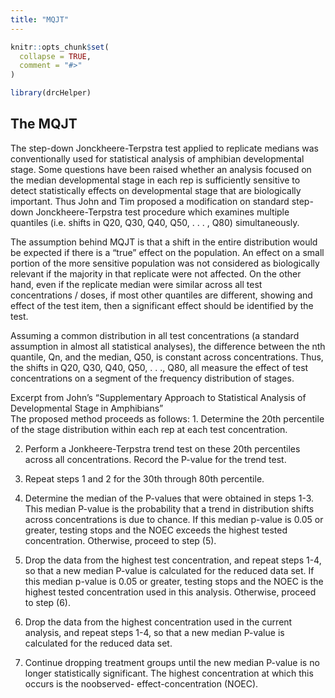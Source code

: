 ```yaml
---
title: "MQJT"
---
```


```r
knitr::opts_chunk$set(
  collapse = TRUE,
  comment = "#>"
)
```

```r
library(drcHelper)
```

## The MQJT

The step-down Jonckheere-Terpstra test applied to replicate medians was conventionally used for statistical analysis of amphibian developmental stage. Some questions have been raised whether an analysis focused on the median developmental stage in each rep is sufficiently sensitive to detect statistically effects on developmental stage that are biologically important. Thus John and Tim proposed a modification on standard step-down Jonckheere-Terpstra test procedure which examines multiple quantiles (i.e. shifts in Q20, Q30, Q40, Q50, . . . , Q80) simultaneously. 

The assumption behind MQJT is that a shift in the entire distribution would be expected if there is a "true" effect on the population. An effect on a small portion of the more sensitive population was not considered as biologically relevant if the majority in that replicate were not affected. On the other hand, even if the replicate median were similar across all test concentrations / doses, if most other quantiles are different, showing and effect of the test item, then a significant effect should be identified by the test.  

Assuming a common distribution in all test concentrations (a standard assumption in
almost all statistical analyses), the difference between the nth quantile, Qn, and the
median, Q50, is constant across concentrations. Thus, the shifts in Q20, Q30, Q40, Q50, .
. ., Q80, all measure the effect of test concentrations on a segment of the frequency
distribution of stages.

Excerpt from John's "Supplementary Approach to Statistical Analysis of Developmental Stage in
Amphibians"  
The proposed method proceeds as follows:
1. Determine the 20th percentile of the stage distribution within each rep at each test
concentration.

2. Perform a Jonkheere-Terpstra trend test on these 20th percentiles across all
concentrations. Record the P-value for the trend test.

3. Repeat steps 1 and 2 for the 30th through 80th percentile.

4. Determine the median of the P-values that were obtained in steps 1-3. This
median P-value is the probability that a trend in distribution shifts across
concentrations is due to chance. If this median p-value is 0.05 or greater, testing
stops and the NOEC exceeds the highest tested concentration. Otherwise, proceed
to step (5).

5. Drop the data from the highest test concentration, and repeat steps 1-4, so that a
new median P-value is calculated for the reduced data set. If this median p-value
is 0.05 or greater, testing stops and the NOEC is the highest tested concentration
used in this analysis. Otherwise, proceed to step (6).

6. Drop the data from the highest concentration used in the current analysis, and
repeat steps 1-4, so that a new median P-value is calculated for the reduced data
set.

7. Continue dropping treatment groups until the new median P-value is no longer
statistically significant. The highest concentration at which this occurs is the noobserved-
effect-concentration (NOEC).
